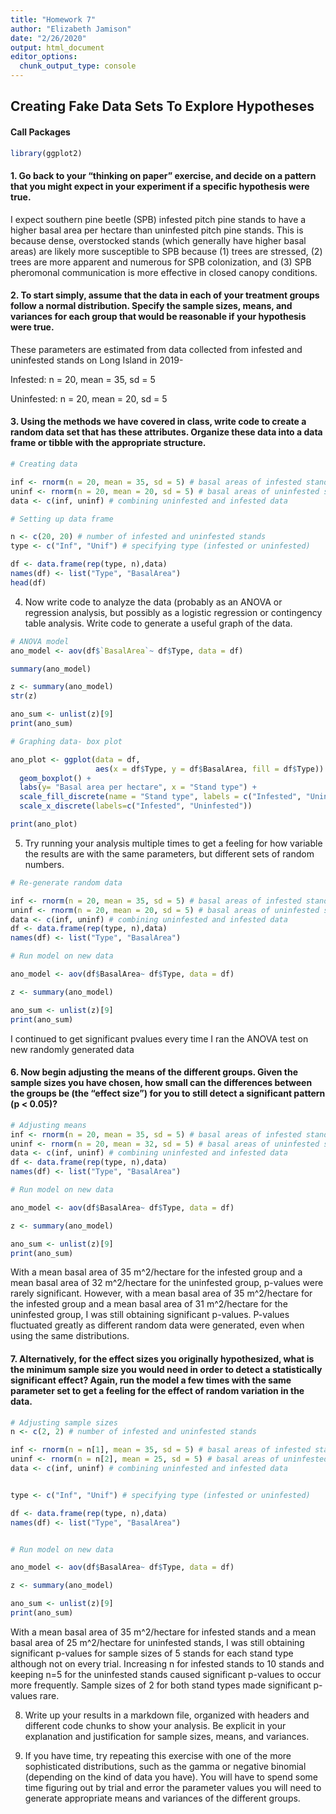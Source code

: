 ```yaml
---
title: "Homework 7"
author: "Elizabeth Jamison"
date: "2/26/2020"
output: html_document
editor_options: 
  chunk_output_type: console
---
```


## Creating Fake Data Sets To Explore Hypotheses

#### Call Packages

```r
library(ggplot2)
```

#### 1. Go back to your “thinking on paper” exercise, and decide on a pattern that you might expect in your experiment if a specific hypothesis were true.

I expect southern pine beetle (SPB) infested pitch pine stands to have a higher basal area per hectare than uninfested pitch pine stands. This is because dense, overstocked stands (which generally have higher basal areas) are likely more susceptible to SPB because (1) trees are stressed, (2) trees are more apparent and numerous for SPB colonization, and (3) SPB pheromonal communication is more effective in closed canopy conditions.

#### 2. To start simply, assume that the data in each of your treatment groups follow a normal distribution. Specify the sample sizes, means, and variances for each group that would be reasonable if your hypothesis were true.

These parameters are estimated from data collected from infested and uninfested stands on Long Island in 2019-

Infested: n = 20, mean = 35, sd = 5

Uninfested: n = 20, mean = 20, sd = 5

#### 3. Using the methods we have covered in class, write code to create a random data set that has these attributes. Organize these data into a data frame or tibble with the appropriate structure.

```r
# Creating data

inf <- rnorm(n = 20, mean = 35, sd = 5) # basal areas of infested stands
uninf <- rnorm(n = 20, mean = 20, sd = 5) # basal areas of uninfested stands
data <- c(inf, uninf) # combining uninfested and infested data

# Setting up data frame

n <- c(20, 20) # number of infested and uninfested stands
type <- c("Inf", "Unif") # specifying type (infested or uninfested)

df <- data.frame(rep(type, n),data)
names(df) <- list("Type", "BasalArea")
head(df)

```

4. Now write code to analyze the data (probably as an ANOVA or regression analysis, but possibly as a logistic regression or contingency table analysis. Write code to generate a useful graph of the data.

```r
# ANOVA model
ano_model <- aov(df$`BasalArea`~ df$Type, data = df)

summary(ano_model)

z <- summary(ano_model)
str(z)

ano_sum <- unlist(z)[9]
print(ano_sum)

# Graphing data- box plot

ano_plot <- ggplot(data = df,
                   aes(x = df$Type, y = df$BasalArea, fill = df$Type)) +
  geom_boxplot() + 
  labs(y= "Basal area per hectare", x = "Stand type") +
  scale_fill_discrete(name = "Stand type", labels = c("Infested", "Uninfested"))+
  scale_x_discrete(labels=c("Infested", "Uninfested"))

print(ano_plot)

```


5. Try running your analysis multiple times to get a feeling for how variable the results are with the same parameters, but different sets of random numbers.

```r
# Re-generate random data

inf <- rnorm(n = 20, mean = 35, sd = 5) # basal areas of infested stands
uninf <- rnorm(n = 20, mean = 20, sd = 5) # basal areas of uninfested stands
data <- c(inf, uninf) # combining uninfested and infested data
df <- data.frame(rep(type, n),data)
names(df) <- list("Type", "BasalArea")

# Run model on new data

ano_model <- aov(df$BasalArea~ df$Type, data = df)

z <- summary(ano_model)

ano_sum <- unlist(z)[9]
print(ano_sum)
```

I continued to get significant pvalues every time I ran the ANOVA test on new randomly generated data

#### 6. Now begin adjusting the means of the different groups. Given the sample sizes you have chosen, how small can the differences between the groups be (the “effect size”) for you to still detect a significant pattern (p < 0.05)?

```r
# Adjusting means
inf <- rnorm(n = 20, mean = 35, sd = 5) # basal areas of infested stands
uninf <- rnorm(n = 20, mean = 32, sd = 5) # basal areas of uninfested stands
data <- c(inf, uninf) # combining uninfested and infested data
df <- data.frame(rep(type, n),data)
names(df) <- list("Type", "BasalArea")

# Run model on new data

ano_model <- aov(df$BasalArea~ df$Type, data = df)

z <- summary(ano_model)

ano_sum <- unlist(z)[9]
print(ano_sum)
```

With a mean basal area of 35 m^2/hectare for the infested group and a mean basal area of 32 m^2/hectare for the uninfested group, p-values were rarely significant. However, with a mean basal area of 35 m^2/hectare for the infested group and a mean basal area of 31 m^2/hectare for the uninfested group, I was still obtaining significant p-values. P-values fluctuated greatly as different random data were generated, even when using the same distributions.


#### 7. Alternatively, for the effect sizes you originally hypothesized, what is the minimum sample size you would need in order to detect a statistically significant effect? Again, run the model a few times with the same parameter set to get a feeling for the effect of random variation in the data.

```r
# Adjusting sample sizes
n <- c(2, 2) # number of infested and uninfested stands

inf <- rnorm(n = n[1], mean = 35, sd = 5) # basal areas of infested stands
uninf <- rnorm(n = n[2], mean = 25, sd = 5) # basal areas of uninfested stands
data <- c(inf, uninf) # combining uninfested and infested data


type <- c("Inf", "Unif") # specifying type (infested or uninfested)

df <- data.frame(rep(type, n),data)
names(df) <- list("Type", "BasalArea")


# Run model on new data

ano_model <- aov(df$BasalArea~ df$Type, data = df)

z <- summary(ano_model)

ano_sum <- unlist(z)[9]
print(ano_sum)
```

With a mean basal area of 35 m^2/hectare for infested stands and a mean basal area of 25 m^2/hectare for uninfested stands, I was still obtaining significant p-values for sample sizes of 5 stands for each stand type although not on every trial. Increasing n for infested stands to 10 stands and keeping n=5 for the uninfested stands caused significant p-values to occur more frequently. Sample sizes of 2 for both stand types made significant p-values rare.


8. Write up your results in a markdown file, organized with headers and different code chunks to show your analysis. Be explicit in your explanation and justification for sample sizes, means, and variances.



9. If you have time, try repeating this exercise with one of the more sophisticated distributions, such as the gamma or negative binomial (depending on the kind of data you have). You will have to spend some time figuring out by trial and error the parameter values you will need to generate appropriate means and variances of the different groups.